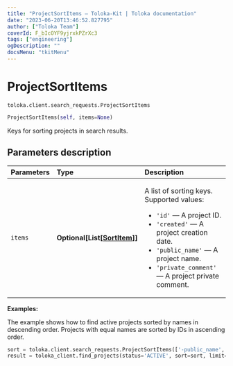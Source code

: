 ```yaml
---
title: "ProjectSortItems — Toloka-Kit | Toloka documentation"
date: "2023-06-20T13:46:52.827795"
author: ["Toloka Team"]
coverId: F_bIcOYF9yjrxkPZrXc3
tags: ["engineering"]
ogDescription: ""
docsMenu: "tkitMenu"
---
```


# ProjectSortItems

`toloka.client.search_requests.ProjectSortItems`

```python
ProjectSortItems(self, items=None)
```

Keys for sorting projects in search results.

## Parameters description

| Parameters | Type | Description |
| :----------| :----| :-----------|
`items`|**Optional\[List\[[SortItem](/docs/toloka-kit/reference/toloka.client.search_requests.ProjectSortItems.SortItem)\]\]**|<p>A list of sorting keys. Supported values:</p> <ul> <li>`'id'` — A project ID.</li> <li>`'created'` — A project creation date.</li> <li>`'public_name'` — A project name.</li> <li>`'private_comment'` — A project private comment.</li> </ul>

**Examples:**

The example shows how to find active projects sorted by names in descending order. Projects with equal names are sorted by IDs in ascending order.

```python
sort = toloka.client.search_requests.ProjectSortItems(['-public_name', 'id'])
result = toloka_client.find_projects(status='ACTIVE', sort=sort, limit=50)
```